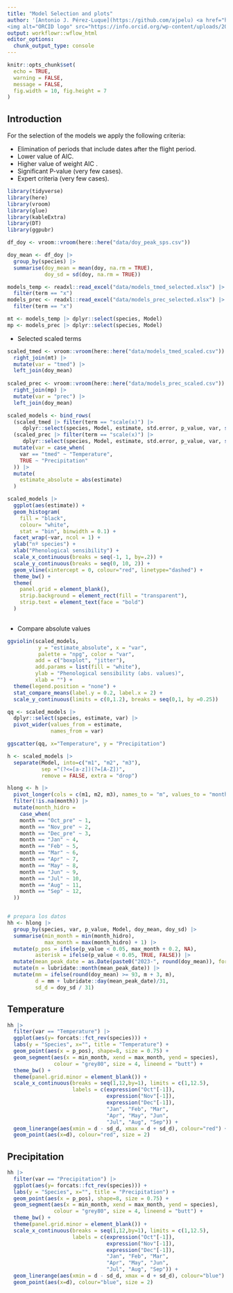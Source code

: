 ```yaml
---
title: "Model Selection and plots"
author: '[Antonio J. Pérez-Luque](https://github.com/ajpelu) <a href="https://orcid.org/0000-0002-1747-0469" target="orcid.widget">
<img alt="ORCID logo" src="https://info.orcid.org/wp-content/uploads/2019/11/orcid_16x16.png" width="16" height="16" /></a>'
output: workflowr::wflow_html
editor_options:
  chunk_output_type: console
---
```


```r
knitr::opts_chunk$set(
  echo = TRUE,
  warning = FALSE,
  message = FALSE,
  fig.width = 10, fig.height = 7
)
```


## Introduction

For the selection of the models we apply the following criteria: 

- Elimination of periods that include dates after the flight period.
- Lower value of AIC.
- Higher value of weight AIC .
- Significant P-value (very few cases).
- Expert criteria (very few cases).

```r
library(tidyverse)
library(here)
library(vroom)
library(glue)
library(kableExtra)
library(DT)
library(ggpubr)
```


```r
df_doy <- vroom::vroom(here::here("data/doy_peak_sps.csv"))

doy_mean <- df_doy |> 
  group_by(species) |> 
  summarise(doy_mean = mean(doy, na.rm = TRUE),
            doy_sd = sd(doy, na.rm = TRUE)) 
```



```r
models_temp <- readxl::read_excel("data/models_tmed_selected.xlsx") |> 
  filter(term == "x") 
models_prec <- readxl::read_excel("data/models_prec_selected.xlsx") |> 
  filter(term == "x") 

mt <- models_temp |> dplyr::select(species, Model)
mp <- models_prec |> dplyr::select(species, Model)
```


- Selected scaled terms 

```r
scaled_tmed <- vroom::vroom(here::here("data/models_tmed_scaled.csv")) |> 
  right_join(mt) |> 
  mutate(var = "tmed") |> 
  left_join(doy_mean)
  
scaled_prec <- vroom::vroom(here::here("data/models_prec_scaled.csv")) |> 
  right_join(mp) |> 
  mutate(var = "prec") |> 
  left_join(doy_mean)

scaled_models <- bind_rows(
  (scaled_tmed |> filter(term == "scale(x)") |> 
     dplyr::select(species, Model, estimate, std.error, p_value, var, starts_with("doy_"))), 
  (scaled_prec |> filter(term == "scale(x)") |> 
     dplyr::select(species, Model, estimate, std.error, p_value, var, starts_with("doy_")))) |> 
  mutate(var = case_when(
    var == "tmed" ~ "Temperature", 
    TRUE ~ "Precipitation"
  )) |> 
  mutate(
    estimate_absolute = abs(estimate)
  )
```


```r
scaled_models |> 
  ggplot(aes(estimate)) + 
  geom_histogram(
    fill = "black", 
    colour= "white", 
    stat = "bin", binwidth = 0.1) + 
  facet_wrap(~var, ncol = 1) +
  ylab("nº species") + 
  xlab("Phenological sensibility") + 
  scale_x_continuous(breaks = seq(-1, 1, by=.2)) + 
  scale_y_continuous(breaks = seq(0, 10, 2)) + 
  geom_vline(xintercept = 0, colour="red", linetype="dashed") +
  theme_bw() +
  theme(
    panel.grid = element_blank(), 
    strip.background = element_rect(fill = "transparent"), 
    strip.text = element_text(face = "bold")
  )
  
```


- Compare absolute values 

```r
ggviolin(scaled_models, 
          y = "estimate_absolute", x = "var", 
          palette = "npg", color = "var", 
         add = c("boxplot", "jitter"), 
         add.params = list(fill = "white"), 
         ylab = "Phenological sensibility (abs. values)", 
         xlab = "") +
  theme(legend.position = "none") + 
  stat_compare_means(label.y = 0.2, label.x = 2) +
  scale_y_continuous(limits = c(0,1.2), breaks = seq(0,1, by =0.25)) 
```


```r
qq <- scaled_models |> 
  dplyr::select(species, estimate, var) |> 
  pivot_wider(values_from = estimate, 
              names_from = var)

ggscatter(qq, x="Temperature", y = "Precipitation")
```


```r
h <- scaled_models |> 
  separate(Model, into=c("m1", "m2", "m3"), 
           sep ="(?<=[a-z])(?=[A-Z])", 
           remove = FALSE, extra = "drop")

```


```r
hlong <- h |> 
  pivot_longer(cols = c(m1, m2, m3), names_to = "m", values_to = "month") |> 
  filter(!is.na(month)) |> 
  mutate(month_hidro = 
    case_when(
    month == "Oct_pre" ~ 1, 
    month == "Nov_pre" ~ 2, 
    month == "Dec_pre" ~ 3,
    month == "Jan" ~ 4,
    month == "Feb" ~ 5,
    month == "Mar" ~ 6,
    month == "Apr" ~ 7, 
    month == "May" ~ 8,
    month == "Jun" ~ 9,
    month == "Jul" ~ 10,
    month == "Aug" ~ 11,
    month == "Sep" ~ 12,
  )) 


# prepara los datos 
hh <- hlong |> 
  group_by(species, var, p_value, Model, doy_mean, doy_sd) |> 
  summarise(min_month = min(month_hidro), 
            max_month = max(month_hidro) + 1) |> 
  mutate(p_pos = ifelse(p_value < 0.05, max_month + 0.2, NA), 
         asterisk = ifelse(p_value < 0.05, TRUE, FALSE)) |> 
  mutate(mean_peak_date = as.Date(paste0("2023-", round(doy_mean)), format = "%Y-%j")) |> 
  mutate(m = lubridate::month(mean_peak_date)) |> 
  mutate(mm = ifelse(round(doy_mean) >= 93, m + 3, m), 
         d = mm + lubridate::day(mean_peak_date)/31,
         sd_d = doy_sd / 31)
```


## Temperature
```r
hh |> 
  filter(var == "Temperature") |> 
  ggplot(aes(y= forcats::fct_rev(species))) +
  labs(y = "Species", x="", title = "Temperature") +
  geom_point(aes(x = p_pos), shape=8, size = 0.75) +
  geom_segment(aes(x = min_month, xend = max_month, yend = species), 
               colour = "grey80", size = 4, lineend = "butt") +
  theme_bw() +
  theme(panel.grid.minor = element_blank()) + 
  scale_x_continuous(breaks = seq(1,12,by=1), limits = c(1,12.5), 
                     labels = c(expression("Oct"[-1]), 
                                expression("Nov"[-1]),
                                expression("Dec"[-1]),
                                "Jan", "Feb", "Mar",
                                "Apr", "May", "Jun",
                                "Jul", "Aug", "Sep")) +
  geom_linerange(aes(xmin = d - sd_d, xmax = d + sd_d), colour="red") +
  geom_point(aes(x=d), colour="red", size = 2)
```

## Precipitation

```r
hh |> 
  filter(var == "Precipitation") |> 
  ggplot(aes(y= forcats::fct_rev(species))) +
  labs(y = "Species", x="", title = "Precipitation") +
  geom_point(aes(x = p_pos), shape=8, size = 0.75) +
  geom_segment(aes(x = min_month, xend = max_month, yend = species), 
               colour = "grey80", size = 4, lineend = "butt") +
  theme_bw() +
  theme(panel.grid.minor = element_blank()) + 
  scale_x_continuous(breaks = seq(1,12,by=1), limits = c(1,12.5), 
                     labels = c(expression("Oct"[-1]), 
                                expression("Nov"[-1]),
                                expression("Dec"[-1]),
                                "Jan", "Feb", "Mar",
                                "Apr", "May", "Jun",
                                "Jul", "Aug", "Sep")) +
  geom_linerange(aes(xmin = d - sd_d, xmax = d + sd_d), colour="blue") +
  geom_point(aes(x=d), colour="blue", size = 2)
```

  
 


